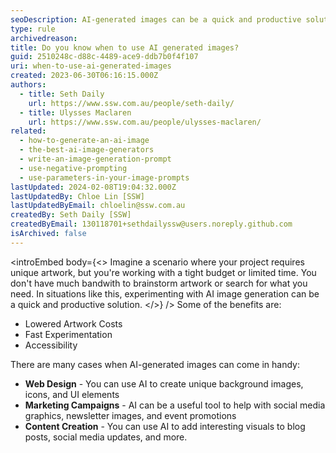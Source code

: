 ```yaml
---
seoDescription: AI-generated images can be a quick and productive solution for unique artwork, lowering costs, and accelerating experimentation, making it an accessible tool for web design, marketing campaigns, and content creation.
type: rule
archivedreason:
title: Do you know when to use AI generated images?
guid: 2510248c-d88c-4489-ace9-ddb7b0f4f107
uri: when-to-use-ai-generated-images
created: 2023-06-30T06:16:15.000Z
authors:
  - title: Seth Daily
    url: https://www.ssw.com.au/people/seth-daily/
  - title: Ulysses Maclaren
    url: https://www.ssw.com.au/people/ulysses-maclaren/
related:
  - how-to-generate-an-ai-image
  - the-best-ai-image-generators
  - write-an-image-generation-prompt
  - use-negative-prompting
  - use-parameters-in-your-image-prompts
lastUpdated: 2024-02-08T19:04:32.000Z
lastUpdatedBy: Chloe Lin [SSW]
lastUpdatedByEmail: chloelin@ssw.com.au
createdBy: Seth Daily [SSW]
createdByEmail: 130118701+sethdailyssw@users.noreply.github.com
isArchived: false
---
```


<introEmbed
  body={<>
Imagine a scenario where your project requires unique artwork, but you're working with a tight budget or limited time. You don't have much bandwith to brainstorm artwork or search for what you need. In situations like this, experimenting with AI image generation can be a quick and productive solution.
  </>}
/>
Some of the benefits are:

- Lowered Artwork Costs
- Fast Experimentation
- Accessibility

<youtubeEmbed url="https://www.youtube.com/embed/nYqeHIRKboM" description="Video: A first look at Midjourney 5 and the ethics of AI image tech (3 min)" />

There are many cases when AI-generated images can come in handy:

- **Web Design** - You can use AI to create unique background images, icons, and UI elements
- **Marketing Campaigns** - AI can be a useful tool to help with social media graphics, newsletter images, and event promotions
- **Content Creation** - You can use AI to add interesting visuals to blog posts, social media updates, and more.
